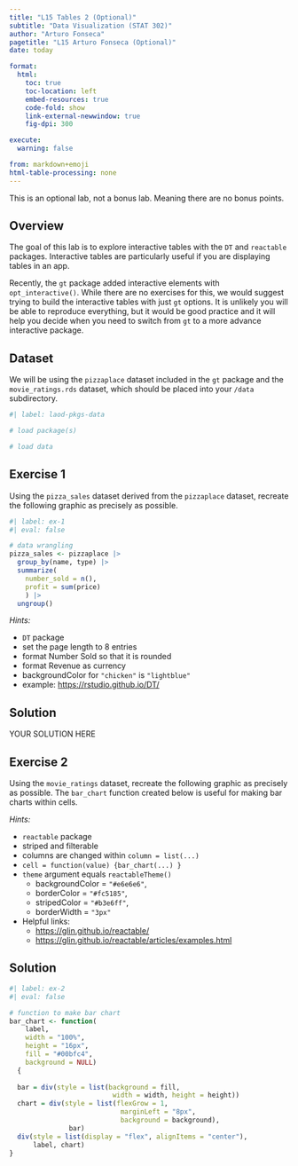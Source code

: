 ```yaml
---
title: "L15 Tables 2 (Optional)"
subtitle: "Data Visualization (STAT 302)" 
author: "Arturo Fonseca"
pagetitle: "L15 Arturo Fonseca (Optional)"
date: today

format:
  html:
    toc: true
    toc-location: left
    embed-resources: true
    code-fold: show
    link-external-newwindow: true
    fig-dpi: 300

execute:
  warning: false

from: markdown+emoji 
html-table-processing: none
---
```


::: {.callout-important}

This is an optional lab, not a bonus lab. Meaning there are no bonus points. 

:::

## Overview

The goal of this lab is to explore interactive tables with the `DT` and `reactable` packages. Interactive tables are particularly useful if you are displaying tables in an app.

Recently, the `gt` package added interactive elements with `opt_interactive()`. While there are no exercises for this, we would suggest trying to build the interactive tables with just `gt` options. It is unlikely you will be able to reproduce everything, but it would be good practice and it will help you decide when you need to switch from `gt` to a more advance interactive package.

## Dataset

We will be using the `pizzaplace` dataset included in the `gt` package and the `movie_ratings.rds` dataset, which should be placed into your `/data` subdirectory.

```r
#| label: laod-pkgs-data

# load package(s)

# load data
```

## Exercise 1

Using the `pizza_sales` dataset derived from the `pizzaplace` dataset, recreate the following graphic as precisely as possible.

```r
#| label: ex-1
#| eval: false

# data wrangling
pizza_sales <- pizzaplace |> 
  group_by(name, type) |> 
  summarize(
    number_sold = n(),
    profit = sum(price)
    ) |> 
  ungroup()
```

*Hints:*

-   `DT` package
-   set the page length to 8 entries
-   format Number Sold so that it is rounded
-   format Revenue as currency
-   backgroundColor for `"chicken"` is `"lightblue"`
-   example: <https://rstudio.github.io/DT/>

::: {.callout-tip icon=false}

## Solution

YOUR SOLUTION HERE

:::

## Exercise 2

Using the `movie_ratings` dataset, recreate the following graphic as precisely as possible. The `bar_chart` function created below is useful for making bar charts within cells.

*Hints:*

-   `reactable` package
-   striped and filterable
-   columns are changed within `column = list(...)`
-   `cell = function(value) {bar_chart(...) }`
-   `theme` argument equals `reactableTheme()`
    -   backgroundColor = `"#e6e6e6"`,
    -   borderColor = `"#fc5185"`,
    -   stripedColor = `"#b3e6ff"`,
    -   borderWidth = `"3px"`
-   Helpful links:
    -   <https://glin.github.io/reactable/>
    -   <https://glin.github.io/reactable/articles/examples.html>


::: {.callout-tip icon=false}

## Solution

```r
#| label: ex-2
#| eval: false

# function to make bar chart
bar_chart <- function(
    label, 
    width = "100%", 
    height = "16px", 
    fill = "#00bfc4", 
    background = NULL) 
  {
  
  bar = div(style = list(background = fill, 
                          width = width, height = height))
  chart = div(style = list(flexGrow = 1, 
                            marginLeft = "8px", 
                            background = background),
               bar)
  div(style = list(display = "flex", alignItems = "center"),
      label, chart)
}
```

:::